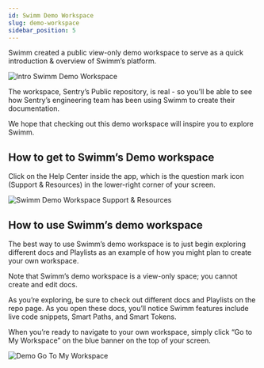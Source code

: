 ```yaml
---
id: Swimm Demo Workspace
slug: demo-workspace
sidebar_position: 5
---
```


Swimm created a public view-only demo workspace to serve as a quick introduction & overview of Swimm’s platform. 

![Intro Swimm Demo Workspace](../../static/img/Swimm_Demo_Workspace4.png) 

The workspace, Sentry’s Public repository, is real - so you’ll be able to see how Sentry’s engineering team has been using Swimm to create their documentation. 

We hope that checking out this demo workspace will inspire you to explore Swimm.
## How to get to Swimm’s Demo workspace

Click on the Help Center inside the app, which is the question mark icon (Support & Resources) in the lower-right corner of your screen.

![Swimm Demo Workspace Support & Resources](../../static/img/Swimm_Demo_Workspace2.png)

## How to use Swimm’s demo workspace

The best way to use Swimm’s demo workspace is to just begin exploring different docs and Playlists as an example of how you might plan to create your own workspace. 

Note that Swimm’s demo workspace is a view-only space; you cannot create and edit docs. 

As you’re exploring, be sure to check out different docs and Playlists on the repo page. As you open these docs, you’ll notice Swimm features include live code snippets, Smart Paths, and Smart Tokens.

When you’re ready to navigate to your own workspace, simply click “Go to My Workspace” on the blue banner on the top of your screen.

![Demo Go To My Workspace](../../static/img/Swimm_Demo_Workspace3.png)

